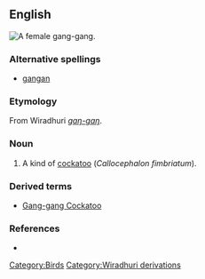==English==
[[Image:Gang-gang_female_MJC01.jpg|thumb|right|A female gang-gang.]]
{{wikipedia|Gang-gang Cockatoo}}
===Alternative spellings===
*[[gangan]]
===Etymology===
From Wiradhuri ''[[gaŋ-gaŋ]]''.
===Noun===
{{en-noun}}

# A kind of [[cockatoo]] (''Callocephalon fimbriatum'').
===Derived terms===
*[[Gang-gang Cockatoo]]
===References===
*{{cite book |author=Dixon, R. M. W., Bruce Moore, W. S. Ramson, Mandy Thomas |year=2006 |title=Australian Aboriginal Words in English: Their Origin and Meaning |edition=2nd ed. |publisher=Oxford University Press |id=ISBN 0-19-554073-5 |pages=p. 85}}
[[Category:Birds]]
[[Category:Wiradhuri derivations]]